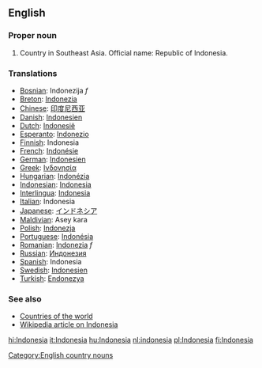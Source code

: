 ==English==
===Proper noun===

# Country in Southeast Asia. Official name: Republic of Indonesia.
===Translations===
*[[Bosnian]]: Indonezija ''f''
*[[Breton]]: [[Indonezia]]
*[[Chinese]]: [[印度尼西亚]]
*[[Danish]]: [[Indonesien]]
*[[Dutch]]: [[Indonesië]]
*[[Esperanto]]: [[Indonezio]]
*[[Finnish]]: Indonesia
*[[French]]: [[Indonésie]]
*[[German]]: [[Indonesien]]
*[[Greek]]: [[Ινδονησία]]
*[[Hungarian]]: [[Indonézia]]
*[[Indonesian]]: [[Indonesia]]
*[[Interlingua]]: [[Indonesia]]
*[[Italian]]: Indonesia
*[[Japanese]]: [[インドネシア]]
*[[Maldivian]]: Asey kara
*[[Polish]]: [[Indonezja]]
*[[Portuguese]]: [[Indonésia]]
*[[Romanian]]: [[Indonezia]] ''f''
*[[Russian]]: [[Индонезия]]
*[[Spanish]]: Indonesia
*[[Swedish]]: [[Indonesien]]
*[[Turkish]]: [[Endonezya]]

===See also===
*[[Countries of the world]]
*[[w:Indonesia|Wikipedia article on Indonesia]]
[[Category:English country nouns]]

[[hi:Indonesia]]
[[it:Indonesia]]
[[hu:Indonesia]]
[[nl:indonesia]]
[[pl:Indonesia]]
[[fi:Indonesia]]
